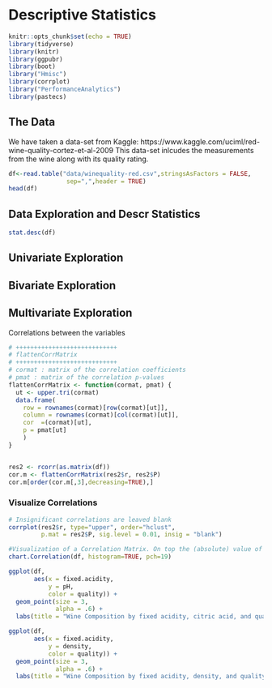 # Descriptive Statistics

```r
knitr::opts_chunk$set(echo = TRUE)
library(tidyverse)
library(knitr)
library(ggpubr)
library(boot)
library("Hmisc")
library(corrplot)
library("PerformanceAnalytics")
library(pastecs)
```


## The Data
We have taken a data-set from Kaggle: https://www.kaggle.com/uciml/red-wine-quality-cortez-et-al-2009 
This data-set inlcudes the measurements from the wine along with its quality rating.

```r
df<-read.table("data/winequality-red.csv",stringsAsFactors = FALSE,
                sep=",",header = TRUE)
head(df)
```



## Data Exploration and Descr Statistics


```r

stat.desc(df)
```

## Univariate Exploration

## Bivariate Exploration

## Multivariate Exploration
Correlations between the variables


```r
# ++++++++++++++++++++++++++++
# flattenCorrMatrix
# ++++++++++++++++++++++++++++
# cormat : matrix of the correlation coefficients
# pmat : matrix of the correlation p-values
flattenCorrMatrix <- function(cormat, pmat) {
  ut <- upper.tri(cormat)
  data.frame(
    row = rownames(cormat)[row(cormat)[ut]],
    column = rownames(cormat)[col(cormat)[ut]],
    cor  =(cormat)[ut],
    p = pmat[ut]
    )
}


res2 <- rcorr(as.matrix(df))
cor.m <- flattenCorrMatrix(res2$r, res2$P)
cor.m[order(cor.m[,3],decreasing=TRUE),]

```

### Visualize Correlations

```r

# Insignificant correlations are leaved blank
corrplot(res2$r, type="upper", order="hclust", 
         p.mat = res2$P, sig.level = 0.01, insig = "blank")
```

```r
#Visualization of a Correlation Matrix. On top the (absolute) value of the correlation plus the result of the cor.test as stars. On bottom, the bivariate scatterplots, with a fitted line
chart.Correlation(df, histogram=TRUE, pch=19)

```




```r

ggplot(df, 
       aes(x = fixed.acidity, 
           y = pH, 
           color = quality)) +
  geom_point(size = 3, 
             alpha = .6) +
  labs(title = "Wine Composition by fixed acidity, citric acid, and quality")
```
```r

ggplot(df, 
       aes(x = fixed.acidity, 
           y = density, 
           color = quality)) +
  geom_point(size = 3, 
             alpha = .6) +
  labs(title = "Wine Composition by fixed acidity, density, and quality")
```
